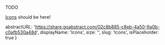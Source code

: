 TODO

[Icons](https://transferwise.github.io/icons/) should be here!

  abstractURL: 'https://share.goabstract.com/02c8b885-c8eb-4a50-9a0b-c0afb530a48d',
  displayName: 'Icons',
  size: '',
  slug: 'Icons',
  isPlaceholder: true
}
